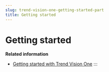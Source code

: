 ```yaml
---
slug: trend-vision-one-getting-started-part
title: Getting started
---
```

# Getting started

**Related information**

- [Getting started with Trend Vision One](getting-started-trend-vision.md "Learn how to register Trend Vision One, connect supported products, and configure the console to start receiving alerts.")
:::
